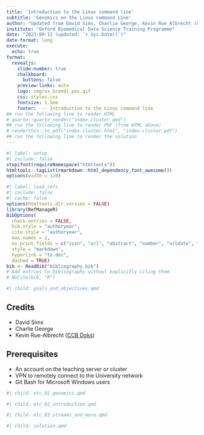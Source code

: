 ```yaml
---
title: 'Introduction to the Linux command line'
subtitle: 'Genomics on the Linux command Line'
author: "Updated from David Sims, Charlie George, Kevin Rue Albrecht (CCB Doks)"
institute: "Oxford Biomedical Data Science Training Programme"
date: "2023-09-11 (updated: `r Sys.Date()`)"
date-format: long
execute: 
  echo: true
format:
  revealjs: 
    slide-number: true
    chalkboard: 
      buttons: false
    preview-links: auto
    logo: img/ox_brand1_pos.gif
    css: styles.css
    fontsize: 1.5em
    footer:  -- Introduction to the Linux command line
## run the following line to render HTML
# quarto::quarto_render("index.cluster.qmd")
## run the following line to render PDF (from HTML above)
# renderthis::to_pdf("index.cluster.html", "index.cluster.pdf")
## run the following line to render the solution
---
```


```r
#| label: setup
#| include: false
stopifnot(requireNamespace("htmltools"))
htmltools::tagList(rmarkdown::html_dependency_font_awesome())
options(width = 120)
```

```r
#| label: load_refs
#| include: false
#| cache: false
options(htmltools.dir.version = FALSE)
library(RefManageR)
BibOptions( 
  check.entries = FALSE,
  bib.style = "authoryear",
  cite.style = "authoryear",
  max.names = 2,
  no.print.fields = c("issn", "url", "abstract", "number", "urldate", "month", "pages", "file", "note"),
  style = "markdown",
  hyperlink = "to.doc",
  dashed = TRUE)
bib <- ReadBib("bibliography.bib")
# Add entries to bibliography without explicitly citing them
# NoCite(bib, "R")
```

```r
#| child: goals_and_objectives.qmd
```

## Credits

- David Sims
- Charlie George
- Kevin Rue-Albrecht ([CCB Doks](https://obds-training.github.io/Help/))

## Prerequisites

- An account on the teaching server or cluster
- VPN to remotely connect to the University network
- Git Bash for Microsoft Windows users

```r
#| child: etc_01_genomics.qmd
```

```r
#| child: etc_02_introduction.qmd
```

```r
#| child: etc_03_streams_and_more.qmd
```

```r
#| child: solution.qmd
```
